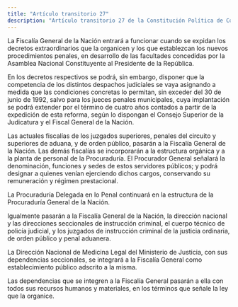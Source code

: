 ```yaml
---
title: "Artículo transitorio 27"
description: "Artículo transitorio 27 de la Constitución Política de Colombia"
---
```


La Fiscalía General de la Nación entrará a funcionar cuando se expidan los decretos extraordinarios que la organicen y los que establezcan los nuevos procedimientos penales, en desarrollo de las facultades concedidas por la Asamblea Nacional Constituyente al Presidente de la República.

En los decretos respectivos se podrá, sin embargo, disponer que la competencia de los distintos despachos judiciales se vaya asignando a medida que las condiciones concretas lo permitan, sin exceder del 30 de junio de 1992, salvo para los jueces penales municipales, cuya implantación se podrá extender por el término de cuatro años contados a partir de la expedición de esta reforma, según lo dispongan el Consejo Superior de la Judicatura y el Fiscal General de la Nación.

Las actuales fiscalías de los juzgados superiores, penales del circuito y superiores de aduana, y de orden público, pasarán a la Fiscalía General de la Nación. Las demás fiscalías se incorporarán a la estructura orgánica y a la planta de personal de la Procuraduría. El Procurador General señalará la denominación, funciones y sedes de estos servidores públicos; y podrá designar a quienes venían ejerciendo dichos cargos, conservando su remuneración y régimen prestacional.

La Procuraduría Delegada en lo Penal continuará en la estructura de la Procuraduría General de la Nación.

Igualmente pasarán a la Fiscalía General de la Nación, la dirección nacional y las direcciones seccionales de instrucción criminal, el cuerpo técnico de policía judicial, y los juzgados de instrucción criminal de la justicia ordinaria, de orden público y penal aduanera.

La Dirección Nacional de Medicina Legal del Ministerio de Justicia, con sus dependencias seccionales, se integrará a la Fiscalía General como establecimiento público adscrito a la misma.

Las dependencias que se integren a la Fiscalía General pasarán a ella con todos sus recursos humanos y materiales, en los términos que señale la ley que la organice.
